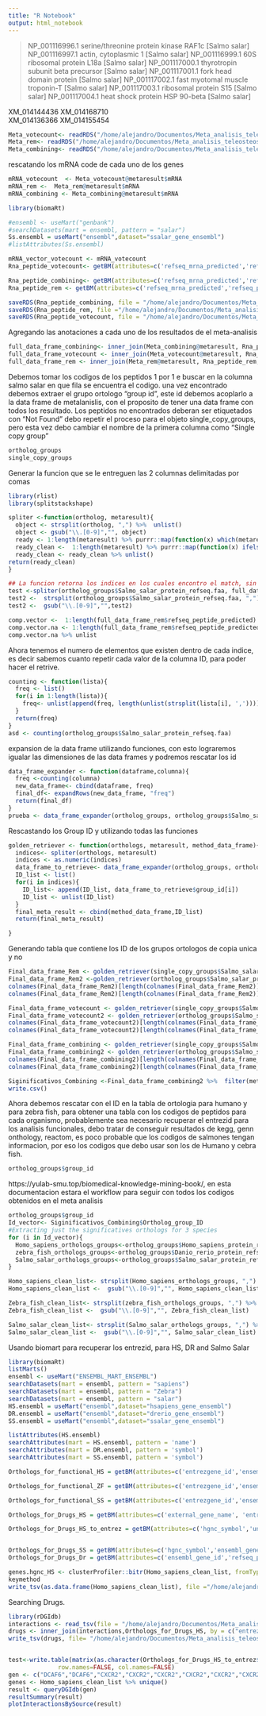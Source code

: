 ```yaml
---
title: "R Notebook"
output: html_notebook
---
```

>NP_001116996.1 serine/threonine protein kinase RAF1c [Salmo salar]
>NP_001116997.1 actin, cytoplasmic 1 [Salmo salar]
>NP_001116999.1 60S ribosomal protein L18a [Salmo salar]
>NP_001117000.1 thyrotropin subunit beta precursor [Salmo salar]
>NP_001117001.1 fork head domain protein [Salmo salar]
>NP_001117002.1 fast myotomal muscle troponin-T [Salmo salar]
>NP_001117003.1 ribosomal protein S15 [Salmo salar]
>NP_001117004.1 heat shock protein HSP 90-beta [Salmo salar]

XM_014144436
XM_014168710	
XM_014136366
XM_014155454
```r
Meta_votecount<- readRDS("/home/alejandro/Documentos/Meta_analisis_teleosteos/Meta_analisis/votecounts.rds")
Meta_rem<- readRDS("/home/alejandro/Documentos/Meta_analisis_teleosteos/Meta_analisis/rem.rds")
Meta_combining<- readRDS("/home/alejandro/Documentos/Meta_analisis_teleosteos/Meta_analisis/combining.rds")

```
rescatando los mRNA code de cada uno de los genes

```r
mRNA_votecount  <- Meta_votecount@metaresult$mRNA
mRNA_rem <-  Meta_rem@metaresult$mRNA
mRNA_combining <- Meta_combining@metaresult$mRNA
```



```r
library(biomaRt)

#ensembl <- useMart("genbank")
#searchDatasets(mart = ensembl, pattern = "salar")
Ss.ensembl = useMart("ensembl",dataset="ssalar_gene_ensembl")
#listAttributes(Ss.ensembl)
```


```r
mRNA_vector_votecount <- mRNA_votecount
Rna_peptide_votecount<- getBM(attributes=c('refseq_mrna_predicted','refseq_peptide_predicted'),filters ='refseq_mrna_predicted',values =mRNA_vector_votecount , mart = Ss.ensembl)

Rna_peptide_combining<- getBM(attributes=c('refseq_mrna_predicted','refseq_peptide_predicted'),filters ='refseq_mrna_predicted',values =mRNA_rem , mart = Ss.ensembl)
Rna_peptide_rem <- getBM(attributes=c('refseq_mrna_predicted','refseq_peptide_predicted'),filters ='refseq_mrna_predicted',values =mRNA_combining , mart = Ss.ensembl)

saveRDS(Rna_peptide_combining, file = "/home/alejandro/Documentos/Meta_analisis_teleosteos/Meta_analisis/RNA_annotations_combing.rds")
saveRDS(Rna_peptide_rem, file ="/home/alejandro/Documentos/Meta_analisis_teleosteos/Meta_analisis/RNA_annotations_rem.rds")
saveRDS(Rna_peptide_votecount, file = "/home/alejandro/Documentos/Meta_analisis_teleosteos/Meta_analisis/RNA_annotatitons_votecount.rds")
```
Agregando las anotaciones a cada uno de los resultados de el meta-analisis
```r
full_data_frame_combining<- inner_join(Meta_combining@metaresult, Rna_peptide_combining, by = c("mRNA" = "refseq_mrna_predicted"))
full_data_frame_votecount <- inner_join(Meta_votecount@metaresult, Rna_peptide_votecount, by = c("mRNA" = "refseq_mrna_predicted"))
full_data_frame_rem <- inner_join(Meta_rem@metaresult, Rna_peptide_rem, by = c("mRNA" = "refseq_mrna_predicted"))

```
  
Debemos tomar los codigos de los peptidos 1 por 1 e buscar en la columna salmo salar en que fila se encuentra el codigo. 
una vez encontrado debemos extraer el grupo ortologo "group id", este id debemos acoplarlo a la data frame de metalanislis, con el proposito de
tener una data frame con todos los resultado.
Los peptidos no encontrados deberan ser etiquetados con "Not Found "
debo repetir el proceso para el objeto single_copy_groups, pero esta vez debo cambiar el nombre de la primera columna como "Single copy group"
```r
ortholog_groups
single_copy_groups
```
Generar la funcion que se le entreguen las 2 columnas delimitadas por comas
```r
library(rlist)
library(splitstackshape)

spliter <-function(ortholog, metaresult){
  object <- strsplit(ortholog, ",") %>%  unlist()
  object <- gsub("\\.[0-9]","", object)
  ready <- 1:length(metaresult) %>% purrr::map(function(x) which(metaresult[x] == object))
  ready_clean <-  1:length(metaresult) %>% purrr::map(function(x) ifelse(!length(ready[[x]]) == FALSE, ready[[x]], 'not found'))
  ready_clean <- ready_clean %>% unlist()
return(ready_clean)
}
```


```r
## La funcion retorna los indices en los cuales encontro el match, sin embargo, esta es una columna expandida de la data frame por lo que hay que volver a contraerla o expandir la data frame. Para esto debemos contar la cantidad de codigos que tiene por indice la columna SS 
test <-spliter(ortholog_groups$Salmo_salar_protein_refseq.faa, full_data_frame_rem$refseq_peptide_predicted )
test2 <-  strsplit(ortholog_groups$Salmo_salar_protein_refseq.faa, ",")%>% unlist()
test2 <-  gsub("\\.[0-9]","",test2)
```


```r
comp.vector <-  1:length(full_data_frame_rem$refseq_peptide_predicted) %>% purrr::map(function(x) which(full_data_frame_rem$refseq_peptide_predicted[x] ==test2))
comp.vector.na <- 1:length(full_data_frame_rem$refseq_peptide_predicted) %>% purrr::map(function(x) ifelse(!length(comp.vector[[x]]) == FALSE, comp.vector[[x]], 'not found'))
comp.vector.na %>% unlist
```

Ahora tenemos el numero de elementos que existen dentro de cada indice, es decir sabemos cuanto repetir cada valor de la columna ID, para poder hacer el retrive.
```r

counting <- function(lista){
  freq <- list()
  for(i in 1:length(lista)){
    freq<- unlist(append(freq, length(unlist(strsplit(lista[i], ',')))))
  }
  return(freq)
}
asd <- counting(ortholog_groups$Salmo_salar_protein_refseq.faa)
```
expansion de la data frame utilizando funciones, con esto lograremos igualar las dimensiones de las data frames y podremos rescatar los id
```r
data_frame_expander <- function(dataframe,columna){
  freq <-counting(columna)
  new_data_frame<- cbind(dataframe, freq)
  final_df<- expandRows(new_data_frame, "freq")
  return(final_df)
}
prueba <- data_frame_expander(ortholog_groups, ortholog_groups$Salmo_salar_protein_refseq.faa)
```

Rescastando los Group ID y utilizando todas las funciones
```r
golden_retriever <- function(orthologs, metaresult, method_data_frame){
  indices<- spliter(orthologs, metaresult)
  indices <- as.numeric(indices)
  data_frame_to_retrieve<- data_frame_expander(ortholog_groups, ortholog_groups$Salmo_salar_protein_refseq.faa)
  ID_list <- list()
  for(i in indices){
    ID_list<- append(ID_list, data_frame_to_retrieve$group_id[i])
    ID_list <- unlist(ID_list)
  }
  final_meta_result <- cbind(method_data_frame,ID_list)
  return(final_meta_result)

}
```

Generando tabla que contiene los ID de los grupos ortologos de copia unica y no
```r
Final_data_frame_Rem <- golden_retriever(single_copy_groups$Salmo_salar_protein_refseq.faa, full_data_frame_rem$refseq_peptide_predicted, full_data_frame_rem)
Final_data_frame_Rem2 <-golden_retriever(ortholog_groups$Salmo_salar_protein_refseq.faa, full_data_frame_rem$refseq_peptide_predicted, Final_data_frame_Rem)
colnames(Final_data_frame_Rem2)[length(colnames(Final_data_frame_Rem2))- 1] <- c("Single_Copy_ID")
colnames(Final_data_frame_Rem2)[length(colnames(Final_data_frame_Rem2))] <- c("Ortholog_group_ID")
```


```r
Final_data_frame_votecount <- golden_retriever(single_copy_groups$Salmo_salar_protein_refseq.faa, full_data_frame_votecount$refseq_peptide_predicted, full_data_frame_votecount)
Final_data_frame_votecount2 <- golden_retriever(ortholog_groups$Salmo_salar_protein_refseq.faa, full_data_frame_votecount$refseq_peptide_predicted, Final_data_frame_votecount)
colnames(Final_data_frame_votecount2)[length(colnames(Final_data_frame_votecount2))- 1] <- c("Single_Copy_ID")
colnames(Final_data_frame_votecount2)[length(colnames(Final_data_frame_votecount2))] <- c("Ortholog_group_ID")
```


```r
Final_data_frame_combining <- golden_retriever(single_copy_groups$Salmo_salar_protein_refseq.faa, full_data_frame_combining$refseq_peptide_predicted, full_data_frame_combining)
Final_data_frame_combining2 <- golden_retriever(ortholog_groups$Salmo_salar_protein_refseq.faa, full_data_frame_combining$refseq_peptide_predicted, Final_data_frame_combining)
colnames(Final_data_frame_combining2)[length(colnames(Final_data_frame_combining2))- 1] <- c("Single_Copy_ID")
colnames(Final_data_frame_combining2)[length(colnames(Final_data_frame_combining2))] <- c("Ortholog_group_ID")

Siginificativos_Combining <-Final_data_frame_combining2 %>%  filter(metap < 0.01) 
write.csv()
```
Ahora debemos rescatar con el ID en la tabla de ortologia para humano y para zebra fish, para obtener una tabla con los codigos de peptidos para cada organismo, probablemente sea necesario recuperar el entrezid para los analisis funcionales, debo tratar de conseguir resultados de kegg, genn onthology, reactom, es poco probable que los codigos de salmones tengan informacion, por eso los codigos que debo usar son los de Humano y cebra fish. 
```r
ortholog_groups$group_id
```
https://yulab-smu.top/biomedical-knowledge-mining-book/, en esta documentacion estara el workflow para seguir con todos los codigos obtenidos en el meta analisis

```r
ortholog_groups$group_id
Id_vector<- Siginificativos_Combining$Ortholog_group_ID
#Extracting just the significatives orthologs for 3 species
for (i in Id_vector){
  Homo_sapiens_orthologs_groups<-ortholog_groups$Homo_sapiens_protein_refseq.faa[Id_vector]
  zebra_fish_orthologs_groups<-ortholog_groups$Danio_rerio_protein_refseq.faa[Id_vector]
  Salmo_salar_orthologs_groups<-ortholog_groups$Salmo_salar_protein_refseq.faa[Id_vector]
}

Homo_sapiens_clean_list<- strsplit(Homo_sapiens_orthologs_groups, ",") %>% unlist() %>%  str_replace_all("\\*", "")  %>% lapply(., function(z){ z[!is.na(z) & z != ""]}) %>% unlist()
Homo_sapiens_clean_list <-  gsub("\\.[0-9]","", Homo_sapiens_clean_list)

Zebra_fish_clean_list<- strsplit(zebra_fish_orthologs_groups, ",") %>%  unlist() %>% str_replace_all("\\*", "")  %>% lapply(., function(z){ z[!is.na(z) & z != ""]}) %>% unlist()
Zebra_fish_clean_list <-  gsub("\\.[0-9]","", Zebra_fish_clean_list)

Salmo_salar_clean_list<- strsplit(Salmo_salar_orthologs_groups, ",") %>%  unlist() %>% str_replace_all("\\*", "")  %>% lapply(., function(z){ z[!is.na(z) & z != ""]}) %>% unlist()
Salmo_salar_clean_list <-  gsub("\\.[0-9]","", Salmo_salar_clean_list)
```
Usando biomart para recuperar los entrezid, para HS, DR and Salmo Salar
```r
library(biomaRt)
listMarts()
ensembl <- useMart("ENSEMBL_MART_ENSEMBL")
searchDatasets(mart = ensembl, pattern = "sapiens")
searchDatasets(mart = ensembl, pattern = "Zebra")
searchDatasets(mart = ensembl, pattern = "salar")
HS.ensembl = useMart("ensembl",dataset="hsapiens_gene_ensembl")
DR.ensembl = useMart("ensembl",dataset="drerio_gene_ensembl")
SS.ensembl = useMart("ensembl",dataset="ssalar_gene_ensembl")

listAttributes(HS.ensembl)
searchAttributes(mart = HS.ensembl, pattern = 'name')
searchAttributes(mart = DR.ensembl, pattern = 'symbol')
searchAttributes(mart = SS.ensembl, pattern = 'symbol')

Orthologs_for_functional_HS = getBM(attributes=c('entrezgene_id','ensembl_gene_id','refseq_peptide_predicted'),filters ='refseq_peptide_predicted',values = Homo_sapiens_clean_list, mart = HS.ensembl)

Orthologs_for_functional_ZF = getBM(attributes=c('entrezgene_id','ensembl_gene_id','refseq_peptide_predicted'),filters ='refseq_peptide_predicted',values = Zebra_fish_clean_list , mart = DR.ensembl)

Orthologs_for_functional_SS = getBM(attributes=c('entrezgene_id','ensembl_gene_id','refseq_peptide_predicted'),filters ='refseq_peptide_predicted',values = Salmo_salar_clean_list , mart = SS.ensembl)


```

```r


Orthologs_for_Drugs_HS = getBM(attributes=c('external_gene_name', 'entrezgene_id'),filters ='refseq_peptide_predicted',values =Homo_sapiens_clean_list, mart = HS.ensembl)

Orthologs_for_Drugs_HS_to_entrez = getBM(attributes=c('hgnc_symbol','uniprot_gn_id'),filters ='refseq_mrna_predicted',values =Orthologs_for_Drugs_HS$refseq_mrna_predicted , mart = HS.ensembl)


Orthologs_for_Drugs_SS = getBM(attributes=c('hgnc_symbol','ensembl_gene_id','refseq_peptide_predicted'),filters ='refseq_peptide_predicted',values = Salmo_salar_clean_list, mart = SS.ensembl)
Orthologs_for_Drugs_Dr = getBM(attributes=c('ensembl_gene_id','refseq_peptide_predicted'),filters ='refseq_peptide_predicted',values = Zebra_fish_clean_list, mart = DR.ensembl)

genes.hgnc_HS <- clusterProfiler::bitr(Homo_sapiens_clean_list, fromType = "refseq_peptide_predicted", toType = c("ENSEMBL", "SYMBOL"), OrgDb = "org.Hs.eg.db")
keymethod
write_tsv(as.data.frame(Homo_sapiens_clean_list), file ="/home/alejandro/Documentos/Meta_analisis_teleosteos/Meta_analisis/peptides.tsv")
```

Searching Drugs.
```r
library(rDGIdb)
interactions <- read_tsv(file = "/home/alejandro/Documentos/Meta_analisis_teleosteos/Meta_analisis/interactions.tsv")
drugs <- inner_join(interactions,Orthologs_for_Drugs_HS, by = c("entrez_id" = "entrezgene_id") )
write_tsv(drugs, file= "/home/alejandro/Documentos/Meta_analisis_teleosteos/Meta_analisis/firstcandidate.tsv" ) 


test<-write.table(matrix(as.character(Orthologs_for_Drugs_HS_to_entrez$hgnc_symbol),nrow=1), sep=",",
              row.names=FALSE, col.names=FALSE) 
gen <- c("DCAF6","DCAF6","CXCR2","CXCR2","CXCR2","CXCR2","CXCR2","CXCR2","CPOX","CPOX","TACC3","TACC3","TACC3","TACC3","TACC3","SERPINB9","SERPINB9","CDKN2A","CDKN2A","CDKN2A","CDKN2A","CDKN2A","CDKN2A","ATP2A2","ATP2A2","ATP2A2","ATP2A2","ATP2A2","PKM","PKM","PKM","PKM","PKM","PKM","PKM","PKM","PKM","PKM","PKM","PKM","PKM","MLKL","MLKL","MLKL","GRN","GRN","GRN","GRN","GRN","GRN","GRN","GRN","GRN","GRN","GRN","GRN","GRN","TOMM40","TOMM40","TOMM40","CHMP2A","CHMP2A","CHMP2A","CHMP2A","MSN","MSN","MSN","REG3G","LAMB2","LAMB2","OXSR1","OXSR1","OXSR1","LCP1","LCP1","LCP1","LCP1","CEP170B","GBP3","GBP3","GBP3","GBP3","GBP3","GBP3","GBP3","FCER2","FCER2","FCER2","STMN4","STMN4","STMN4","MACROD1","P2RY8","P2RY8","CHIA","CHIA","CHIA","CHIA","TGFBR3","TGFBR3","TGFBR3","TGFBR3","TGFBR3","RBM5","RBM5","RBM5","RBM5","RBM5","RBM5","RBM5","RBM5","RBM5","COL10A1","COL10A1","COL10A1","COL10A1","VDAC3","VDAC3","VDAC3","VDAC3","VDAC3","VDAC3","VDAC3","SPTAN1","SPTAN1","SPTAN1","SPTAN1","SPTAN1","SPTAN1","SPTAN1","GFI1B","GFI1B","GFI1B","GPR18","METTL3","METTL3","METTL3","METTL3","PSTPIP1","PSTPIP1","PSTPIP1","PSTPIP1","PSTPIP1","PSTPIP1","PSTPIP1","PSTPIP1","PSTPIP1","PSTPIP1","PSTPIP1","DYNLRB2","DYNLRB2","DYNLRB2","DYNLRB2","DYNLRB2","DYNLRB2","MR1","PFDN2","PFDN2","PDIA6","DDAH2","DDAH2","DDAH2","DDAH2","HLA-F","HLA-F","HLA-F","HLA-F","KIFC1","KIFC1","KIFC1","SERPINB6","SERPINB6","SERPINB6","SERPINB6","SERPINB6","SERPINB6","SERPINB6","SERPINB6","SERPINB6","SERPINB6","SERPINB6","BAG6","BAG6","BAG6","BAG6","BAG6","BAG6","BAG6","BAG6","BAG6","BAG6","BAG6","BAG6","BAG6","SLC2A6","SLC2A6","SLC2A6","ALAD","ALAD","ALAD","LCN15","TUBGCP4","TUBGCP4","TUBGCP4","TUBGCP4","TUBGCP4","TUBGCP4","KRT15","KRT15","KRT15","KRT15","KRT15","ACOX1","ACOX1","ACOX1","ACOX1","LDLR","LDLR","LDLR","ARFRP1","TGM2","TGM2","TGM2","TGM2","CITED1","CITED1","CITED1","CITED1","CITED1","TMLHE","HADHB","HADHB","HADHB","HADHB","HADHB","HADHB","EIF2AK2","EIF2AK2","EIF2AK2","SPAST","SPAST","SPAST","SPAST","SPAST","SPAST","ALAS1","ALAS1","PRKCH","PRKCH","PRKCH","PRKCH","PRKCH","PRKCH","PRKCH","PRKCH","PRKCH","PRKCH","PRKCH","PRKCH","PRKCH","DDX21","GBP6","TXNIP","GNB1","GNB1","GNB1","GNB1","GNB1","GNB1","RBM45","LYG2","LYG2","LYG2","INPP5D","INPP5D","INPP5D","CD74","CD74","CD74","CD74","HLA-E","HLA-E","HLA-G","HLA-G","HLA-G","HLA-G","HLA-G","EPHX2","EPHX2","EPHX2","EPHX2","PLIN2","PLIN2","PLIN2","PLIN2","PLIN2","SH2D4B","PPP2R1B","PPP2R1B","PPP2R1B","PPP2R1B","BANF1","BANF1","BANF1","ATP5MC2","EIF2S2","EIF2S2","OTC","OTC","GBP1","UBQLN4","ATG101","ATG101","ATG101","ATG101","ATG101","FHL3" )
genes <- Homo_sapiens_clean_list %>% unique()
result <- queryDGIdb(gen)
resultSummary(result)
plotInteractionsBySource(result)
```








